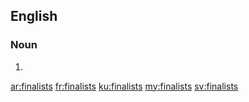 ==English==

===Noun===
{{head|en|plural}}

# {{plural of|finalist|lang=en}}

[[ar:finalists]]
[[fr:finalists]]
[[ku:finalists]]
[[my:finalists]]
[[sv:finalists]]